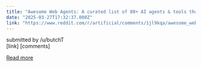 ```yaml
---
title: "Awesome Web Agents: A curated list of 80+ AI agents & tools that can browse the web"
date: "2025-03-27T17:32:37.000Z"
link: "https://www.reddit.com/r/artificial/comments/1jl9kqa/awesome_web_agents_a_curated_list_of_80_ai_agents/"
---
```


submitted by    /u/butchT  
 [link]   [comments]

[Read more](https://www.reddit.com/r/artificial/comments/1jl9kqa/awesome_web_agents_a_curated_list_of_80_ai_agents/)

